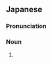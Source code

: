 ==Japanese==
{{ja-kanjitab|け|り|yomi=irr|sort=けり}}

===Pronunciation===
{{ja-pron|acc=2|y=i|けり}}

===Noun===
{{ja-noun|けり|ケリ}}

# {{alternative spelling of|鳧|lang=ja}}